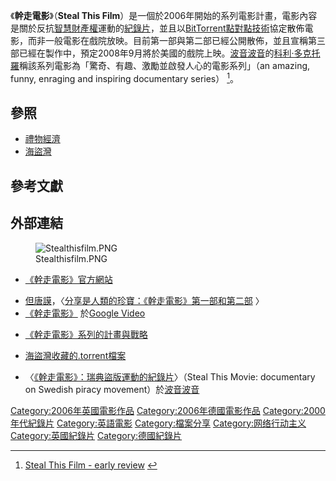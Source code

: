 {{Infobox Film
| name           = 幹走電影
| original_name  = ''Steal This Film''
| image          = Steal This Film - Title.png|100px
| image_size     = 
| caption        = 
| director       = 
| producer       = [[貴族聯盟|貴族聯盟]]（League of Noble Peers）
| writer         = 
| narrator       = 
| starring       = [[海盜灣|海盜灣]]與[[海盜署|海盜署]]（Piratbyrån）的成員
| music          = 
| cinematography = 
| editing        = 
| distributor    = 獨立製片<br />只用[[BitTorrent|BitTorrent]]散佈
| released       = 2006年8月21日
| runtime        = 32 分鐘
| country        = {{UK}}與{{GER}}
| language       = [[英語|英語]]，有一部分的[[瑞典語|瑞典語]]
| budget         = £3,000.00<ref>{{en icon}}[http://stealthisfilm.wikidot.com/things-you-can-help-with Steal This Film: Things You Can Help With]</ref>
| gross          = 
| preceded_by    = 
| followed_by    = 
| website        = http://www.stealthisfilm.com/Part1
| amg_id         = 
| imdb_id        = 
}}
{{Infobox Film
| name           = 幹走電影第二部
| original_name  = ''Steal This Film 2''
| image          = STF Badge.gif
| image_size     = 125px
| caption        = 
| director       = 
| producer       = [[貴族聯盟|貴族聯盟]]（League of Noble Peers）
| writer         = 
| narrator       = 
| starring       = 
| music          = 
| cinematography = 
| editing        = 
| distributor    = 獨立製片<br />只用[[BitTorrent|BitTorrent]]散佈
| released       = 2007年12月28日
| runtime        = 44 分鐘
| country        = {{UK}}與{{GER}}
| language       = [[英語|英語]]
| budget         =
| gross          = 
| preceded_by    = 
| followed_by    = 
| website        = http://www.stealthisfilm.com/Part2
| amg_id         = 
| imdb_id        = 
}}

《'''幹走電影'''》（'''Steal This Film'''）是一個於2006年開始的系列電影計畫，電影內容是關於反抗[[智慧財產權|智慧財產權]]運動的[[紀錄片|紀錄片]]，並且以[[BitTorrent|BitTorrent]][[點對點技術|點對點技術]]協定散佈電影，而非一般電影在戲院放映。目前第一部與第二部已經公開散佈，並且宣稱第三部已經在製作中，預定2008年9月將於美國的戲院上映。[[波音波音|波音波音]]的[[科利·多克托羅|科利·多克托羅]]稱該系列電影為「驚奇、有趣、激勵並啟發人心的電影系列」（an amazing, funny, enraging and inspiring documentary series）
<ref>{{en icon}}[http://www.boingboing.net/2007/12/29/steal-this-film-part.html Steal This Film - early review] {{Wayback|url=http://www.boingboing.net/2007/12/29/steal-this-film-part.html |date=20080418143929 }}</ref>。

== 參照 ==
* [[禮物經濟|禮物經濟]]
* [[海盜灣|海盜灣]]

== 參考文獻 ==
{{reflist}}

== 外部連結 ==
[[File:Stealthisfilm.PNG|right]]
* {{en icon}}[http://www.stealthisfilm.com/  《幹走電影》官方網站] {{Wayback|url=http://www.stealthisfilm.com/ |date=20080517030904 }}
* [[但唐謨|但唐謨]]，〈[http://drugstore73.blogspot.com/2008/04/blog-post_27.html 分享是人類的珍寶：《幹走電影》第一部和第二部] {{Wayback|url=http://drugstore73.blogspot.com/2008/04/blog-post_27.html |date=20160305033034 }}〉
* [http://video.google.com/videoplay?docid=-9198224502900953337 《幹走電影》] {{Wayback|url=http://video.google.com/videoplay?docid=-9198224502900953337 |date=20080228000628 }}於[[Google_Video|Google Video]]
* {{en icon}}[http://stealthisfilm.wikidot.com/ 《幹走電影》系列的計畫與戰略] {{Wayback|url=http://stealthisfilm.wikidot.com/ |date=20080421102008 }}
* {{en icon}}[http://thepiratebay.org/blog/38 海盜灣收藏的.torrent檔案] {{Wayback|url=http://thepiratebay.org/blog/38 |date=20081013104131 }}
* {{en icon}}〈[https://web.archive.org/web/20060831025721/http://www.boingboing.net/2006/08/23/steal_this_movie_doc.html 《幹走電影》：瑞典盜版運動的紀錄片]〉（Steal This Movie: documentary on Swedish piracy movement）於[[波音波音|波音波音]]

{{DEFAULTSORT:Steal This Film}}
[[Category:2006年英國電影作品|Category:2006年英國電影作品]]
[[Category:2006年德國電影作品|Category:2006年德國電影作品]]
[[Category:2000年代紀錄片|Category:2000年代紀錄片]]
[[Category:英語電影|Category:英語電影]]
[[Category:檔案分享|Category:檔案分享]]
[[Category:网络行动主义|Category:网络行动主义]]
[[Category:英國紀錄片|Category:英國紀錄片]]
[[Category:德國紀錄片|Category:德國紀錄片]]